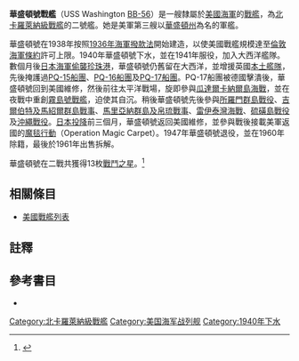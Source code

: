 {{主條目消歧義|注意：'''華盛頓號戰艦'''也可一艘未建成的[[科羅拉多級戰艦|科羅拉多級戰艦]]'''[[華盛頓號戰艦_(BB-47)|華盛頓號]]'''。}}
{{noteTA
|G1=Military
|G2=Shipname
|G3=Aero
|G4=地名
}}
{{軍艦模板
|名稱= 華盛頓 [[File:Flag_of_the_United_States.svg|30px]]<br />USS Washington BB-56
|圖片= [[File:USS_Washington_(BB-56)_in_Puget_Sound,_10_September_1945.jpg|280px]]
|照片說明= 華盛頓號。攝於1945年。
|艦種= [[戰艦|戰艦]]
|艦級= [[北卡羅萊納級戰艦|北卡羅萊納級]]
|製造= [[費城造船廠|費城造船廠]]
|動工= 1938年6月14日
|下水= 1940年6月1日
|服役= 1941年5月15日
|退役= 1947年6月27日
|結局= 1961年5月24日出售拆解
|除籍= 1960年6月1日
|標準= 設計：35,000噸
|滿載= 設計：44,800噸
|長度= 整體：728呎11吋<br />水線：713呎8吋
|闊度= 水線：108呎4吋
|吃水= 33呎
|極速= 27節<br />試航：26.15節
|鍋爐= 8座<br />6座柴油輪機
|出力= 121,000軸馬力
|續航= 15,000海哩/15節
|乘員= 99名軍官<br />2,035名水兵
|裝甲= 艦側：12吋至6.6吋<br />炮座：16吋至11.5吋<br />艦炮：16吋至1.95吋<br />甲板：0.62吋至7.7吋<br/>指揮塔：14.7吋至3.9吋
|裝備= 主炮：3門[[Mk_6_16吋45倍徑艦炮|16吋/45三聯裝火炮]]<br />副炮：10門[[Mk12_5吋38倍徑砲|5吋/38雙聯裝火炮]]<br />4門4聯裝1.1吋/75防空炮<br />18挺[[白朗寧M2重機槍|12.7毫米白朗寧機槍]]
|其它=模版參考來源：<ref>{{Harvnb|Friedman|1985|pp=447}}北卡羅萊納級配置，數據僅以設計及建造時為準。</ref>}}

'''華盛頓號戰艦'''（USS Washington [[美國海軍艦體編號|BB-56]]）是一艘隸屬於[[美國海軍|美國海軍]]的[[戰艦|戰艦]]，為[[北卡羅萊納級戰艦|北卡羅萊納級戰艦]]的二號艦。她是美軍第三艘以[[華盛頓州|華盛頓州]]為名的軍艦。

華盛頓號在1938年按照[[1936年海軍撥款法|1936年海軍撥款法]]開始建造，以使美國戰艦規模達至[[倫敦海軍條約|倫敦海軍條約]]許可上限。1940年華盛頓號下水，並在1941年服役，加入大西洋艦隊。數個月後[[日本海軍|日本海軍]][[偷襲珍珠港|偷襲珍珠港]]，華盛頓號仍舊留在大西洋，並增援英國[[本土艦隊|本土艦隊]]，先後掩護過[[PQ-15船團|PQ-15船團]]、[[PQ-16船團|PQ-16船團]]及[[PQ-17船團|PQ-17船團]]。PQ-17船團被德國擊潰後，華盛頓號回到美國維修，然後前往太平洋戰場，旋即參與[[瓜達爾卡納爾島海戰|瓜達爾卡納爾島海戰]]，並在夜戰中重創[[霧島號戰艦|霧島號戰艦]]，迫使其自沉。稍後華盛頓號先後參與[[所羅門群島戰役|所羅門群島戰役]]、[[吉爾伯特及馬紹爾群島戰事|吉爾伯特及馬紹爾群島戰事]]、[[馬里亞納群島及帛琉戰事|馬里亞納群島及帛琉戰事]]、[[雷伊泰灣海戰|雷伊泰灣海戰]]、[[硫磺島戰役|硫磺島戰役]]及[[沖繩戰役|沖繩戰役]]。[[日本投降|日本投降]]前三個月，華盛頓號返回美國維修，並參與戰後接載美軍返國的[[魔毯行動|魔毯行動]]（Operation Magic Carpet）。1947年華盛頓號退役，並在1960年除籍，最後於1961年出售拆解。

華盛頓號在二戰共獲得13枚[[戰鬥之星|戰鬥之星]]。<ref>{{Cite web |url=http://www.hazegray.org/danfs/battlesh/bb56.htm |title=美國海軍軍艦字典（DANFS）簡介 |access-date=2012-07-21 |archive-date=2020-11-17 |archive-url=https://web.archive.org/web/20201117050747/http://www.hazegray.org/danfs/battlesh/bb56.htm |dead-url=no }}</ref>

== 相關條目 ==
* [[美國戰艦列表|美國戰艦列表]]

== 註釋 ==
{{reflist}}

== 參考書目 ==
{{Commonscat|USS Washington (BB-56)}}
{{海军主题}}

* {{Citation
|last = Friedman
|first = Norman
|year = 1985
|title = U.S. Battleships: An Illustrated Design History
|language = en
|publication-place = Annapolis, Maryland
|publisher = Naval Institute Press
|isbn = 0-87021-715-1}}

{{DEFAULTSORT:Washington}}
{{北卡羅萊納級戰艦}}
{{美國戰艦}}

[[Category:北卡羅萊納級戰艦|Category:北卡羅萊納級戰艦]]
[[Category:美国海军战列舰|Category:美国海军战列舰]]
[[Category:1940年下水|Category:1940年下水]]